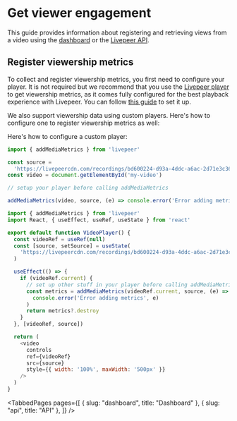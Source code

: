 
<head>
  <title>Get viewer engagement | Livepeer Studio Docs</title>
  <meta
    property="og:title"
    content="Get viewer engagement | Livepeer Studio Docs"
  />
</head>

# Get viewer engagement

This guide provides information about registering and retrieving views from a
video using the [dashboard](./dashboard) or the [Livepeer API](./api).

## Register viewership metrics

To collect and register viewership metrics, you first need to configure your player.
It is not required but we recommend that you use the [Livepeer player](https://livepeerjs.org/react/Player)
to get viewership metrics, as it comes fully configured for the best playback experience with Livepeer.
You can follow [this guide](/guides/playback-a-video-stream) to set it up.

We also support viewership data using custom players. Here's how to configure one to register
viewership metrics as well:

Here's how to configure a custom player:

<CodeBlockTabs>
<CodeBlockTabItem value="JavaScript" label="JavaScript">

```js
import { addMediaMetrics } from 'livepeer'

const source =
  'https://livepeercdn.com/recordings/bd600224-d93a-4ddc-a6ac-2d71e3c36768/index.m3u8'
const video = document.getElementById('my-video')

// setup your player before calling addMediaMetrics

addMediaMetrics(video, source, (e) => console.error('Error adding metrics', e))
```

</CodeBlockTabItem>
<CodeBlockTabItem value="React" label="React">

```js
import { addMediaMetrics } from 'livepeer'
import React, { useEffect, useRef, useState } from 'react'

export default function VideoPlayer() {
  const videoRef = useRef(null)
  const [source, setSource] = useState(
    'https://livepeercdn.com/recordings/bd600224-d93a-4ddc-a6ac-2d71e3c36768/index.m3u8'
  )

  useEffect(() => {
    if (videoRef.current) {
      // set up other stuff in your player before calling addMediaMetrics
      const metrics = addMediaMetrics(videoRef.current, source, (e) =>
        console.error('Error adding metrics', e)
      )
      return metrics?.destroy
    }
  }, [videoRef, source])

  return (
    <video
      controls
      ref={videoRef}
      src={source}
      style={{ width: '100%', maxWidth: '500px' }}
    />
  )
}
```

</CodeBlockTabItem>
</CodeBlockTabs>

<TabbedPages
  pages={[
    { slug: "dashboard", title: "Dashboard" },
    { slug: "api", title: "API" },
  ]}
/>
